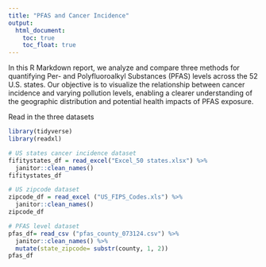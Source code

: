 ```yaml
---
title: "PFAS and Cancer Incidence"
output: 
  html_document:
    toc: true
    toc_float: true
---
```

In this R Markdown report, we analyze and compare three methods for quantifying Per- and Polyfluoroalkyl Substances (PFAS) levels across the 52 U.S. states. Our objective is to visualize the relationship between cancer incidence and varying pollution levels, enabling a clearer understanding of the geographic distribution and potential health impacts of PFAS exposure.


Read in the three datasets
```r
library(tidyverse)
library(readxl)

# US states cancer incidence dataset
fifitystates_df = read_excel("Excel_50 states.xlsx") %>%
  janitor::clean_names()
fifitystates_df

# US zipcode dataset
zipcode_df = read_excel ("US_FIPS_Codes.xls") %>%
  janitor::clean_names()
zipcode_df

# PFAS level dataset
pfas_df= read_csv ("pfas_county_073124.csv") %>%
  janitor::clean_names() %>%
  mutate(state_zipcode= substr(county, 1, 2))
pfas_df
```